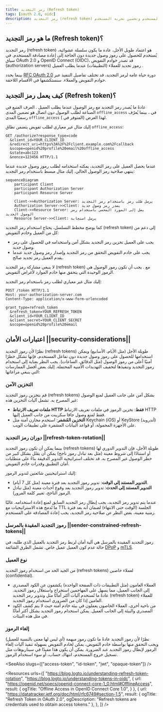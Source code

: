 ```yaml
---
title: رمز التجديد (Refresh token)
tags: [oauth 2.0, oidc]
description: رمز التجديد (refresh token) هو اعتماد طويل الأجل يستخدم للحصول على رموز وصول جديدة دون الحاجة إلى إعادة مصادقة المستخدم. يتم استخدامه للحفاظ على جلسات المستخدم وتحسين تجربة المستخدم.
---
```


## ما هو رمز التجديد (Refresh token)؟

رمز التجديد (refresh token) هو اعتماد طويل الأجل، عادة ما يكون سلسلة عشوائية، يُستخدم للحصول على رموز وصول جديدة دون الحاجة إلى إعادة مصادقة المستخدم. في سياق OAuth 2.0 و OpenID Connect (OIDC)، قد تصدر خوادم التفويض (authorization servers) رموز تجديد للعملاء (التطبيقات) عندما يطلب العميل <Ref slug="offline-access" />.

بينما يحدد [RFC OAuth 2.0](https://datatracker.ietf.org/doc/html/rfc6749#section-1.5) دورة حياة عامة لرمز التجديد، قد تختلف تفاصيل التنفيذ عبر خوادم التفويض والعملاء. سنستكشفها في الأقسام اللاحقة.

## كيف يعمل رمز التجديد (Refresh token)؟

عادةً ما يُصدر رمز التجديد مع رمز الوصول عندما يطلب العميل <Ref slug="offline-access" />. العرف المتبع في الصناعة لطلب الوصول دون اتصال هو تضمين المدى `offline_access` في <Ref slug="authorization-request" />، بينما يُعرّف <Ref slug="openid-connect" /> رسميًا المدى `offline_access` لهذا الغرض (المتوفر في <Ref slug="authentication-request" />).

إليك مثال غير معياري لطلب تفويض يتضمن نطاق `offline_access`:

```http
GET /authorize?response_type=code
  &client_id=YOUR_CLIENT_ID
  &redirect_uri=https%3A%2F%2Fclient.example.com%2Fcallback
  &scope=openid%20profile%20email%20offline_access
  &state=abc123
  &nonce=123456 HTTP/1.1
```

عندما يحصل العميل على رمز التجديد، يمكنه استخدامه لطلب رموز وصول جديدة عندما ينتهي صلاحية رمز الوصول الحالي. إليك مثال مبسط باستخدام رمز التجديد:

```mermaid
sequenceDiagram
    participant Client
    participant Authorization Server
    participant Resource Server

    Client->>Authorization Server: يرسل طلب رمز باستخدام رمز التجديد
    Authorization Server->>Client: يصدر رمز وصول جديد
    Client->>Resource Server: يصل إلى المورد المحمي باستخدام رمز الوصول الجديد
    Resource Server->>Client: يرسل استجابة
```

كما يوضح مخطط التسلسل، يحتاج استخدام رمز التجديد (refresh token) إلى دعم من كل من العميل وخادم التفويض:

- يجب على العميل تخزين رمز التجديد بشكل آمن واستخدامه في <Ref slug="token-request" /> للحصول على رمز وصول جديد.
- يجب على خادم التفويض التحقق من رمز التجديد وإصدار رمز وصول جديد عندما يقدم العميل رمز تجديد صالح.

لا ينبغي مشاركة رمز التجديد (refresh token) مع <Ref slug="resource-server" />. يجب أن تكون رموز الوصول هي الرموز الوحيدة التي يتحقق منها خادم الموارد لأغراض التفويض.

إليك مثال غير معياري لطلب رمز باستخدام رمز التجديد:

```http
POST /token HTTP/1.1
Host: your-authorization-server.com
Content-Type: application/x-www-form-urlencoded

grant_type=refresh_token
  &refresh_token=YOUR_REFRESH_TOKEN
  &client_id=YOUR_CLIENT_ID
  &client_secret=YOUR_CLIENT_SECRET
  &scope=openid%20profile%20email
```

## اعتبارات الأمان ||security-considerations||

نظرًا لأن رموز التجديد (refresh tokens) طويلة الأجل (مثل الأيام، الأسابيع) ويمكن استخدامها للحصول على رموز وصول جديدة دون تفاعل المستخدم، فإنها تشكل خطرًا أمنيًا أعلى من رموز الوصول (مثل الدقائق، الساعات). يجب النظر بعناية إلى استخدام رموز التجديد وتنفيذها لتخفيف التهديدات الأمنية المحتملة. إليك بعض أفضل الممارسات التي ينبغي مراعاتها:

### التخزين الآمن

قم بتخزين رموز التجديد (refresh tokens) بشكل آمن على جانب العميل لمنع الوصول غير المصرح به. تشمل آليات التخزين هذه:

- **ملفات تعريف الارتباط HTTP فقط**: تخزين الرموز في ملفات تعريف الارتباط HTTP فقط لمنع وصول جافا سكريبت من جانب العميل إليها.
- **التخزين المُشفر**: استخدم مخازن آمنة مثل Keychain (iOS) أو KeyStore (أندرويد) على الأجهزة المحمولة، أو قواعد البيانات المشفرة على تطبيقات الويب.

### دوران رمز التجديد ||refresh-token-rotation||

بينما يمكن أن تكون رموز التجديد (refresh tokens) طويلة الأجل، فإن التدوير الدوري لها أو استنادًا إلى شروط معينة (مثل بعد تبادل رموز ناجح) يمكن أن يقلل بشكل كبير من خطر الوصول غير المصرح به. قد تختلف استراتيجية التدوير الدقيقة بناءً على متطلبات أمان التطبيق وقدرات خادم التفويض.

إليك استراتيجيتين شائعتين لتدوير الرموز:

- **التدوير المستند إلى الوقت**: تدوير رموز التجديد بعد فترة معينة (مثل كل 7 أيام).
- **التدوير المستند إلى الحدث**: تدوير رموز التجديد بعد وقوع أحداث معينة (مثل تبادل الرموز الناجح، تغيير كلمة المرور).

عندما يتم تدوير رمز التجديد، يجب إبطال رمز التجديد السابق لمنع إعادة استخدامه. غالبًا ما تُدمج هذه الاستراتيجيات مع TTL الجلسة (الوقت حتى الانتهاء) لضمان أنه بعد فترة زمنية معينة، بغض النظر عن صلاحية رمز التجديد، يجب إعادة المصادقة على المستخدم.

### رموز التجديد المقيدة بالمرسل ||sender-constrained-refresh-tokens||

رموز التجديد المقيدة بالمرسل هي آلية أمان لربط رمز التجديد بالعميل الذي طلبه، في حالة عدم كون العميل <Ref slug="client" headingId="confidential-clients">عميل خاص</Ref>. تشمل الطرق الشائعة [DPoP](https://datatracker.ietf.org/doc/html/rfc9449) و [mTLS](https://datatracker.ietf.org/doc/html/rfc8705).

### نوع العميل

من الجيد الحد من استخدام رموز التجديد (refresh tokens) لعملاء <Ref slug="client" headingId="confidential-clients">خاصين (confidential)</Ref>.

- العملاء العامون (مثل التطبيقات ذات الصفحة الواحدة) يكشفون عن الكود المصدري إلى الجانب العميل، مما يسهل على المهاجمين استخراج واستغلال رموز التجديد. عادةً ما تُستخدم آليات أكثر أمانًا مثل <Ref slug="pkce" /> وتدوير رمز التجديد (refresh token) للعملاء العامين إذا كان من الضروري استخدام رموز التجديد.
- من ناحية أخرى، العملاء الخاصون يعملون في بيئة خادم آمنة حيث لا يتم كشف الكود المصدري والبيئة إلى الجانب العميل. يمكن استخدام رموز التجديد بشكل أكثر أمانًا في مثل هذه البيئات.

### إلغاء الرموز

نظرًا لأن رموز التجديد عادةً ما تكون <Ref slug="opaque-token">رموز مبهمة</Ref> (أي ليس لها معنى بالنسبة للعميل) ويجب التحقق منها بواسطة خادم التفويض، يمكن لخادم التفويض بسهولة تنفيذ آليات إلغاء الرموز لإبطال رموز التجديد عند الضرورة. يمكن أن يكون هذا مفيدًا في سيناريوهات مثل تسجيل خروج المستخدم، انتهاك حساب، أو سوء استخدام الرموز.

<SeeAlso slugs={["access-token", "id-token", "jwt", "opaque-token"]} />

<Resources urls={[
  "https://blog.logto.io/understanding-refresh-token-rotation",
  "https://blog.logto.io/understanding-tokens-in-oidc",
  {
    url: "https://openid.net/specs/openid-connect-core-1_0.html#OfflineAccess",
    result: {
      ogTitle: "Offline Access in OpenID Connect Core 1.0",
    }
  },
  {
    url: "https://datatracker.ietf.org/doc/html/rfc6749#section-1.5",
    result: {
      ogTitle: "Refresh Token in OAuth 2.0",
      ogDescription: "Refresh tokens are credentials used to obtain access tokens."
    },
  },
]} />
